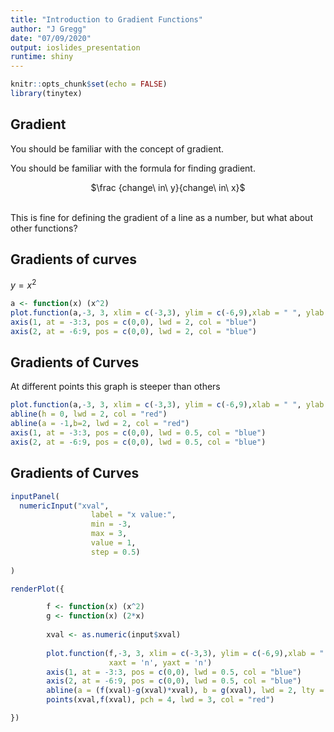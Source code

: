 ```yaml
---
title: "Introduction to Gradient Functions"
author: "J Gregg"
date: "07/09/2020"
output: ioslides_presentation
runtime: shiny
---
```


```r
knitr::opts_chunk$set(echo = FALSE)
library(tinytex)
```

## Gradient

You should be familiar with the concept of gradient.

You should be familiar with the formula for finding gradient.

<center> $\frac {change\  in\  y}{change\ in\ x}$ </center>
<br>
This is fine for defining the gradient of a line as a number, but what about other functions?

## Gradients of curves

$y = x^2$

```r
a <- function(x) (x^2)
plot.function(a,-3, 3, xlim = c(-3,3), ylim = c(-6,9),xlab = " ", ylab = " ", xaxt = 'n', yaxt = 'n')
axis(1, at = -3:3, pos = c(0,0), lwd = 2, col = "blue")
axis(2, at = -6:9, pos = c(0,0), lwd = 2, col = "blue")

```

## Gradients of Curves

At different points this graph is steeper than others

```r
plot.function(a,-3, 3, xlim = c(-3,3), ylim = c(-6,9),xlab = " ", ylab = " ", xaxt = 'n', yaxt = 'n')
abline(h = 0, lwd = 2, col = "red")
abline(a = -1,b=2, lwd = 2, col = "red")
axis(1, at = -3:3, pos = c(0,0), lwd = 0.5, col = "blue")
axis(2, at = -6:9, pos = c(0,0), lwd = 0.5, col = "blue")

```

## Gradients of Curves

```r
inputPanel(
  numericInput("xval",
                  label = "x value:",
                  min = -3,
                  max = 3,
                  value = 1, 
                  step = 0.5)
  
)

renderPlot({

        f <- function(x) (x^2)
        g <- function(x) (2*x)
  
        xval <- as.numeric(input$xval)
  
        plot.function(f,-3, 3, xlim = c(-3,3), ylim = c(-6,9),xlab = " ", ylab = " ", 
                      xaxt = 'n', yaxt = 'n')
        axis(1, at = -3:3, pos = c(0,0), lwd = 0.5, col = "blue")
        axis(2, at = -6:9, pos = c(0,0), lwd = 0.5, col = "blue")
        abline(a = (f(xval)-g(xval)*xval), b = g(xval), lwd = 2, lty = 2, col = "red")
        points(xval,f(xval), pch = 4, lwd = 3, col = "red")

})
```

